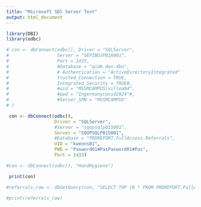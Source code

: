 ---
title: "Microsoft SQl Server Test"
output: html_document
---

```{r setup}
library(DBI)
library(odbc)

# con <- dbConnect(odbc(), Driver = "SQLServer",
#                  Server = "SEPIBOJP016001",
#                  Port = 1433,
#                  #Database = "qidm_dev.dbo",
#                  # Authentication = "ActiveDirectoryIntegrated"
#                  Trusted_Connection = TRUE,
#                  Integrated_Security = TRUE#,
#                  #uid = "MSSMCAMPUS\villea04",
#                  #pwd = "Ingermanycovid2024"#,
#                  #Server_SPN = "MSSMCAMPUS"
# )

 con <- dbConnect(odbc(),
                  Driver = "SQLServer",
                  #Server = "sqopsqlp015001",
                  Server = "SQOPSQLP015001",
                  #Database = "PRDREPORT.FullAccess.Referrals",
                  UID = "kweons01",
                  PWD = "Pasword01#PasPasword01#Pas",
                  Port = 1433)

#con <- dbConnect(odbc(), "HandHygiene")

 print(con)

#referrals_raw <- dbGetQuery(con, "SELECT TOP 10 * FROM PRDREPORT.FullAccess.Referrals") 

#print(referrals_raw)







```


